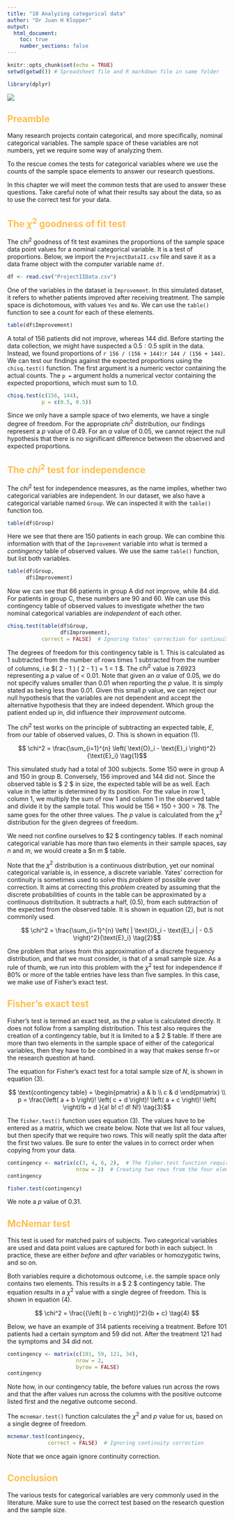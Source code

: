 ```yaml
---
title: "10 Analyzing categorical data"
author: "Dr Juan H Klopper"
output:
  html_document:
    toc: true
    number_sections: false
---
```


<style type="text/css">
h1 {color:#1a2451;}
h2 {color:#ffbd4a;}
h3 {color:#1a2451;}
</style>

```r
knitr::opts_chunk$set(echo = TRUE)
setwd(getwd()) # Spreadsheet file and R markdown file in same folder
```

```r
library(dplyr)
```

![](KRG_elegant_logo_for_light_BG.png)

## Preamble

Many research projects contain categorical, and more specifically, nominal categorical variables.  The sample space of these variables are not numbers, yet we require some way of analyzing them.

To the rescue comes the tests for categorical variables where we use the counts of the sample space elements to answer our research questions.

In this chapter we will meet the common tests that are used to answer these questions.  Take careful note of what their results say about the data, so as to use the correct test for your data.

## The $\chi^2$ goodness of fit test

The $chi^2$ goodness of fit test examines the proportions of the sample space data point values for a nominal categorical variable.  It is a test of proportions.  Below, we import the `ProjectDataII.csv` file and save it as a data frame object with the computer variable name `df`.

```r
df <- read.csv("ProjectIIData.csv")
```

One of the variables in the dataset is `Improvement`.  In this simulated dataset, it refers to whether patients improved after receiving treatment.  The sample space is dichotomous, with values `Yes` and `No`.  We can use the `table()` function to see a count for each of these elements.

```r
table(df$Improvement)
```

A total of $156$ patients did not improve, whereas $144$ did.  Before starting the data collection, we might have suspected a $0.5:0.5$ split in the data.  Instead, we found proportions of `r 156 / (156 + 144)`:`r 144 / (156 + 144)`.  We can test our findings against the expected proportions using the `chisq.test()` function.  The first argument is a numeric vector containing the actual counts.  The `p =` argument holds a numerical vector containing the expected proportions, which must sum to $1.0$.

```r
chisq.test(c(156, 144),
           p = c(0.5, 0.5))
```

Since we only have a sample space of two elements, we have a single degree of freedom.  For the appropriate $chi^2$ distribution, our findings represent a _p_ value of $0.49$.  For an $\alpha$ value of $0.05$, we cannot reject the null hypothesis that there is no significant difference between the observed and expected proportions.

## The $chi^2$ test for independence

The $chi^2$ test for independence measures, as the name implies, whether two categorical variables are independent.  In our dataset, we also have a categorical variable named `Group`.  We can inspected it with the `table()` function too.

```r
table(df$Group)
```

Here we see that there are $150$ patients in each group.  We can combine this information with that of the `Improvement` variable into what is termed a _contingency_ table of observed values.  We use the same `table()` function, but list both variables.

```r
table(df$Group,
      df$Improvement)
```

Now we can see that $66$ patients in group A did not improve, while $84$ did.  For patients in group C, these numbers are $90$ and $60$.  We can use this contingency table of observed values to investigate whether the two nominal categorical variables are _independent_ of each other.

```r
chisq.test(table(df$Group,
                 df$Improvement),
           correct = FALSE)  # Ignoring Yates' correction for continuity
```

The degrees of freedom for this contingency table is $1$.  This is calculated as $1$ subtracted from the number of rows times $1$ subtracted from the number of columns, i.e $\left( 2 - 1 \right) \times \left( 2 - 1 \right) = 1 \times 1  = 1 $.  The $chi^2$ value is $7.6923$ representing a _p_ value of < $0.01$.  Note that given an $\alpha$ value of $0.05$, we do not specify values smaller than $0.01$ when reporting the _p_ value.  It is simply stated as being less than $0.01$.  Given this small _p_ value, we can reject our null hypothesis that the variables are not dependent and accept the alternative hypothesis that they are indeed dependent.  Which group the patient ended up in, did influence their _improvement_ outcome.

The $chi^2$ test works on the principle of subtracting an expected table, $E$, from our table of observed values, $O$.  This is shown in equation (1).

$$ \chi^2 = \frac{\sum_{i=1}^{n} \left( \text{O}_i - \text{E}_i \right)^2}{\text{E}_i} \tag{1}$$

This simulated study had a total of $300$ subjects.  Some $150$ were in group A and $150$ in group B.  Conversely, $156$ improved and $144$ did not.  Since the observed table is $ 2 \times 2 $ in size, the expected table will be as well.  Each value in the latter is determined by its position.  For the value in row $1$, column $1$, we multiply the sum of row $1$ and column $1$ in the observed table and divide it by the sample total.  This would be $156 \times 150 \div 300 = 78$.  The same goes for the other three values.  The _p_ value is calculated from the $\chi^2$ distribution for the given degrees of freedom.

We need not confine ourselves to $2 \times 2 $ contingency tables.  If each nominal categorical variable has more than two elements in their sample spaces, say $n$ and $m$, we would create a $n \times m $ table.

Note that the $\chi^2$ distribution is a continuous distribution, yet our nominal categorical variable is, in essence, a discrete variable.  Yates' correction for continuity is sometimes used to solve this _problem_ of possible over correction.  It aims at correcting this _problem_ created by assuming that the discrete probabilities of counts in the table can be approximated by a continuous distribution.  It subtracts a half, ($0.5$), from each subtraction of the expected from the observed table.  It is shown in equation (2), but is not commonly used.

$$ \chi^2 = \frac{\sum_{i=1}^{n} \left( |  \text{O}_i - \text{E}_i | - 0.5 \right)^2}{\text{E}_i} \tag{2}$$

One problem that arises from this approximation of a discrete frequency distribution, and that we must consider, is that of a small sample size.  As a rule of thumb, we run into this problem with the $\chi^2$ test for independence if $80$% or more of the table entries have less than five samples.  In this case, we make use of Fisher's exact test.

## Fisher's exact test

Fisher's test is termed an exact test, as the _p_ value is calculated directly.  It does not follow from a sampling distribution.  This test also requires the creation of a contingency table, but it is limited to a $ 2 \times 2 $ table.  If there are more than two elements in the sample space of either of the categorical variables, then they have to be combined in a way that makes sense fr=or the research question at hand.

The equation for Fisher's exact test for a total sample size of $N$, is shown in equation (3).

$$ \text{contingency table} = \begin{pmatrix} a & b \\ c & d \end{pmatrix} \\ p = \frac{\left( a + b \right)! \left( c + d  \right)! \left( a + c \right)! \left(  \right)!b + d }{a! b! c! d! N!} \tag{3}$$

The `fisher.test()` function uses equation (3).  The values have to be entered as a matrix, which we create below.  Note that we list all four values, but then specify that we require two rows.  This will neatly split the data after the first two values.  Be sure to enter the values in to correct order when copying from your data.

```r
contingency <- matrix(c(3, 4, 6, 2),  # The fisher.test function requires a matrix as imput
                      nrow = 2)  # Creating two rows from the four elements
contingency
```

```r
fisher.test(contingency)
```

We note a _p_ value of $0.31$.

## McNemar test

This test is used for matched pairs of subjects.  Two categorical variables are used and data point values are captured for both in each subject.  In practice, these are either _before_ and _after_ variables or homozygotic twins, and so on.

Both variables require a dichotomous outcome, i.e. the sample space only contains two elements.  This results in a $ 2 \times 2 $ contingency table.  The equation results in a $\chi^2$ value with a single degree of freedom.  This is shown in equation (4).

$$ \chi^2 =  \frac{{\left( b - c \right)}^2}{b + c} \tag{4} $$

Below, we have an example of $314$ patients receiving a treatment.  Before $101$ patients had a certain symptom and $59$ did not.  After the treatment $121$ had the symptoms and $34$ did not.

```r
contingency <- matrix(c(101, 59, 121, 34),
                      nrow = 2,
                      byrow = FALSE)
contingency
```

Note how, in our contingency table, the before values run across the rows and that the after values run across the columns with  the positive outcome listed first and the negative outcome second.

The `mcnemar.test()` function calculates the $\chi^2$ and _p_ value for us, based on a single degree of freedom.

```r
mcnemar.test(contingency,
             correct = FALSE)  # Ignoring continuity correction
```

Note that we once again ignore continuity correction.

## Conclusion

The various tests for categorical variables are very commonly used in the literature.  Make sure to use the correct test based on the research question and the sample size.